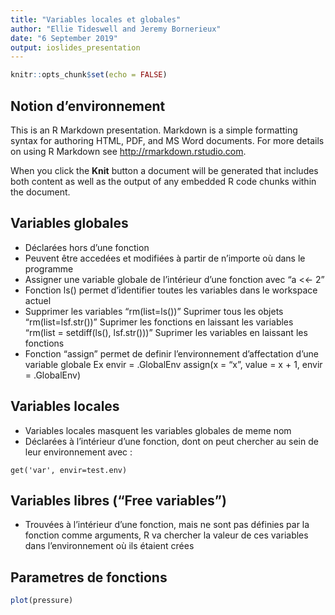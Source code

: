 ```yaml
---
title: "Variables locales et globales"
author: "Ellie Tideswell and Jeremy Bornerieux"
date: "6 September 2019"
output: ioslides_presentation
---
```


```r
knitr::opts_chunk$set(echo = FALSE)
```

## Notion d'environnement

This is an R Markdown presentation. Markdown is a simple formatting syntax for authoring HTML, PDF, and MS Word documents. For more details on using R Markdown see <http://rmarkdown.rstudio.com>.

When you click the **Knit** button a document will be generated that includes both content as well as the output of any embedded R code chunks within the document.

## Variables globales 

- Déclarées hors d'une fonction
- Peuvent être accedées et modifiées à partir de n'importe où dans le programme
- Assigner une variable globale de l'intérieur d'une fonction avec "a <<- 2" 
- Fonction ls() permet d'identifier toutes les variables dans le workspace actuel
- Supprimer les variables 
  "rm(list=ls())" Suprimer tous les objets 
  "rm(list=lsf.str())" Suprimer les fonctions en laissant les variables
  "rm(list = setdiff(ls(), lsf.str()))" Suprimer les variables en laissant les fonctions  
- Fonction "assign" permet de definir l'environnement d'affectation d'une variable globale
      Ex envir = .GlobalEnv
        assign(x = "x", 
        value = x + 1, 
        envir = .GlobalEnv)


## Variables locales
- Variables locales masquent les variables globales de meme nom 
- Déclarées à l'intérieur d'une fonction, dont on peut chercher au sein de leur environnement avec : 

```
get('var', envir=test.env)
```


## Variables libres ("Free variables")
- Trouvées à l'intérieur d'une fonction, mais ne sont pas définies par la fonction comme arguments, R va chercher la valeur de ces variables dans l'environnement où ils étaient crées


## Parametres de fonctions

```r
plot(pressure)
```

